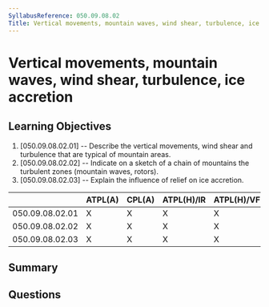 ```yaml
---
SyllabusReference: 050.09.08.02
Title: Vertical movements, mountain waves, wind shear, turbulence, ice accretion
---
```


# Vertical movements, mountain waves, wind shear, turbulence, ice accretion

## Learning Objectives

1. [050.09.08.02.01] -- Describe the vertical movements, wind shear and
   turbulence that are typical of mountain areas.
2. [050.09.08.02.02] -- Indicate on a sketch of a chain of mountains the
   turbulent zones (mountain waves, rotors).
3. [050.09.08.02.03] -- Explain the influence of relief on ice accretion.

|                 | ATPL(A) | CPL(A) | ATPL(H)/IR | ATPL(H)/VFR | CPL(H) | IR  | CBIR(A) |
| --------------- | ------- | ------ | ---------- | ----------- | ------ | --- | ------- |
| 050.09.08.02.01 | X       | X      | X          | X           | X      | X   | X       |
| 050.09.08.02.02 | X       | X      | X          | X           | X      | X   | X       |
| 050.09.08.02.03 | X       | X      | X          | X           | X      | X   | X       |

## Summary

## Questions
